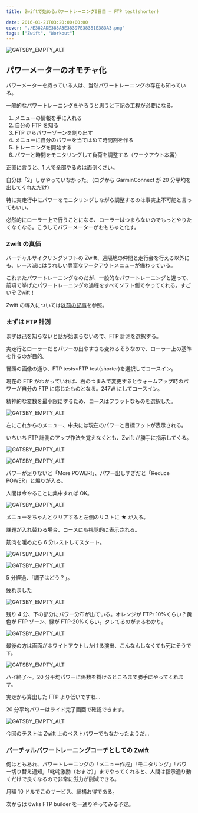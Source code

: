 ---
title: Zwiftで始めるパワートレーニング0日目 – FTP test(shorter)

date: 2016-01-21T03:20:00+00:00
cover: "./E382ADE383A3E38397E38381E383A3.png"
tags: ["Zwift", "Workout"]
---

![GATSBY_EMPTY_ALT](./E382ADE383A3E38397E38381E383A3.png)

## パワーメーターのオモチャ化

パワーメーターを持っている人は、当然パワートレーニングの存在も知っている。

一般的なパワートレーニングをやろうと思うと下記の工程が必要になる。

1. メニューの情報を手に入れる
2. 自分の FTP を知る
3. FTP からパワーゾーンを割り出す
4. メニューに自分のパワーを当てはめて時間割を作る
5. トレーニングを開始する
6. パワーと時間をモニタリングして負荷を調整する（ワークアウト本番）

正直に言うと、1 人で全部やるのは面倒くさい。

自分は「2」しかやっていなかった。（ログから GarminConnect が 20 分平均を出してくれただけ）

特に実走行中にパワーをモニタリングしながら調整するのは事実上不可能と言ってもいい。

必然的にローラー上で行うことになる、ローラーはつまらないのでもっとやりたくなくなる。こうしてパワーメーターがおもちゃと化す。

### Zwift の真価

バーチャルサイクリングソフトの Zwift、遠隔地の仲間と走行会を行える以外にも、レース派にはうれしい豊富なワークアウトメニューが備わっている。

これまたパワートレーニングなのだが、一般的なパワートレーニングと違って、前項で挙げたパワートレーニングの過程をすべてソフト側でやってくれる。すごいぞ Zwift！

Zwift の導入については[以前の記事](/2015/10/01/zwif-3.html)を参照。

### まずは FTP 計測

まずは己を知らないと話が始まらないので、FTP 計測を選択する。

実走行とローラーだとパワーの出やすさも変わるそうなので、ローラー上の基準を作るのが目的。

冒頭の画像の通り、FTP tests>FTP test(shorter)を選択してコースイン。

現在の FTP がわかっていれば、右のつまみで変更するとウォームアップ時のパワーが自分の FTP に応じたものとなる。247W にしてコースイン。

精神的な変数を最小限にするため、コースはフラットなものを選択した。

![GATSBY_EMPTY_ALT](./2016-01-21_1841020.jpg)

左にこれからのメニュー、中央には現在のパワーと目標ワットが表示される。

いちいち FTP 計測のアップ作法を覚えなくとも、Zwift が勝手に指示してくる。

![GATSBY_EMPTY_ALT](./2016-01-21_1850202.jpg)

![GATSBY_EMPTY_ALT](./2016-01-21_1853183.jpg)

パワーが足りないと「More POWER!」、パワー出しすぎだと「Reduce POWER」と煽りが入る。

人間は今やることに集中すれば OK。

![GATSBY_EMPTY_ALT](./2016-01-21_1856064.jpg)

メニューをちゃんとクリアすると左側のリストに ★ が入る。

課題が入れ替わる場合、コースにも視覚的に表示される。

筋肉を暖めたら 6 分レストしてスタート。

![GATSBY_EMPTY_ALT](./2016-01-21_1904336.jpg)

![GATSBY_EMPTY_ALT](./2016-01-21_1909167.jpg)

5 分経過、「調子はどう？」。

疲れました

![GATSBY_EMPTY_ALT](./2016-01-21_1920219.jpg)

残り 4 分、下の部分にパワー分布が出ている。オレンジが FTP+10%くらい？黄色が FTP ゾーン、緑が FTP-20%くらい。タレてるのがまるわかり。

![GATSBY_EMPTY_ALT](./2016-01-21_19234411.jpg)

最後の方は画面がホワイトアウトしかける演出、こんなんしなくても死にそうです。

![GATSBY_EMPTY_ALT](./2016-01-21_19242012.jpg)

ハイ終了～。20 分平均パワーに係数を掛けるところまで勝手にやってくれます。

実走から算出した FTP より低いですね…

20 分平均パワーはライド完了画面で確認できます。

![GATSBY_EMPTY_ALT](./2016-01-21_19300414.jpg)

今回のテストは Zwift 上のベストパワーでもなかったようだ…

### バーチャルパワートレーニングコーチとしての Zwift

何はともあれ、パワートレーニングの「メニュー作成」「モニタリング」「パワー切り替え通知」「叱咤激励（おまけ）」までやってくれると、人間は指示通り動くだけで良くなるので非常に労力が削減できる。

月額 10 ドルでこのサービス、結構お得である。

次からは 6wks FTP builder を一通りやってみる予定。

<LinkBox isAmazonLink url="https://www.amazon.co.jp/dp/490531500X/" />
